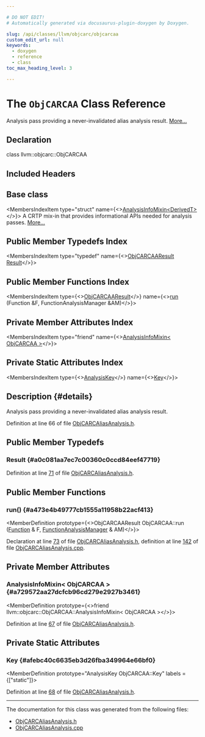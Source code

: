 ```yaml
---

# DO NOT EDIT!
# Automatically generated via docusaurus-plugin-doxygen by Doxygen.

slug: /api/classes/llvm/objcarc/objcarcaa
custom_edit_url: null
keywords:
  - doxygen
  - reference
  - class
toc_max_heading_level: 3

---
```





# The `ObjCARCAA` Class Reference

<DoxygenPage pluginConfig={pluginConfig}>

Analysis pass providing a never-invalidated alias analysis result. <a href="#details">More...</a>

## Declaration

<CodeBlock>class llvm::objcarc::ObjCARCAA</CodeBlock>

## Included Headers

<IncludesList>
<IncludesListItem
  filePath="llvm/Analysis/ObjCARCAliasAnalysis.h"
  permalink="/docs/api/files/include/include/llvm/include/llvm/analysis/objcarcaliasanalysis-h"
  isLocal="true" />
</IncludesList>

## Base class

<MembersIndex>

<MembersIndexItem
  type="struct"
  name={<><a href="/docs/api/structs/llvm/analysisinfomixin">AnalysisInfoMixin&lt;DerivedT&gt;</a></>}>
A CRTP mix-in that provides informational APIs needed for analysis passes. <a href="/docs/api/structs/llvm/analysisinfomixin/#details">More...</a>
</MembersIndexItem>

</MembersIndex>

## Public Member Typedefs Index

<MembersIndex>

<MembersIndexItem
  type="typedef"
  name={<><a href="/docs/api/classes/llvm/objcarc/objcarcaaresult">ObjCARCAAResult</a> <a href="#a0c081aa7ec7c00360c0ccd84eef47719">Result</a></>}>
</MembersIndexItem>

</MembersIndex>

## Public Member Functions Index

<MembersIndex>

<MembersIndexItem
  type={<><a href="/docs/api/classes/llvm/objcarc/objcarcaaresult">ObjCARCAAResult</a></>}
  name={<><a href="#a473e4b49777cb1555a11958b22acf413">run</a> (Function &amp;F, FunctionAnalysisManager &amp;AM)</>}>
</MembersIndexItem>

</MembersIndex>

## Private Member Attributes Index

<MembersIndex>

<MembersIndexItem
  type="friend"
  name={<><a href="#a729572aa27dcfcb96cd279e2927b3461">AnalysisInfoMixin&lt; ObjCARCAA &gt;</a></>}>
</MembersIndexItem>

</MembersIndex>

## Private Static Attributes Index

<MembersIndex>

<MembersIndexItem
  type={<><a href="/docs/api/structs/llvm/analysiskey">AnalysisKey</a></>}
  name={<><a href="#afebc40c6635eb3d26fba349964e66bf0">Key</a></>}>
</MembersIndexItem>

</MembersIndex>

## Description {#details}

Analysis pass providing a never-invalidated alias analysis result.

Definition at line 66 of file <a href="/docs/api/files/include/include/llvm/include/llvm/analysis/objcarcaliasanalysis-h">ObjCARCAliasAnalysis.h</a>.

<SectionDefinition>

## Public Member Typedefs

### Result {#a0c081aa7ec7c00360c0ccd84eef47719}

<MemberDefinition
  prototype="typedef ObjCARCAAResult llvm::objcarc::ObjCARCAA::Result">

Definition at line <a href="/docs/api/files/include/include/llvm/include/llvm/analysis/objcarcaliasanalysis-h/#l00071">71</a> of file <a href="/docs/api/files/include/include/llvm/include/llvm/analysis/objcarcaliasanalysis-h">ObjCARCAliasAnalysis.h</a>.
</MemberDefinition>

</SectionDefinition>

<SectionDefinition>

## Public Member Functions

### run() {#a473e4b49777cb1555a11958b22acf413}

<MemberDefinition
  prototype={<>ObjCARCAAResult ObjCARCAA::run (<a href="/docs/api/classes/llvm/function">Function</a> &amp; F, <a href="/docs/api/namespaces/llvm/#adce09a5a0de0e3177eb00e932734af2f">FunctionAnalysisManager</a> &amp; AM)</>}>

Declaration at line <a href="/docs/api/files/include/include/llvm/include/llvm/analysis/objcarcaliasanalysis-h/#l00073">73</a> of file <a href="/docs/api/files/include/include/llvm/include/llvm/analysis/objcarcaliasanalysis-h">ObjCARCAliasAnalysis.h</a>, definition at line <a href="/docs/api/files/lib/lib/analysis/objcarcaliasanalysis-cpp/#l00142">142</a> of file <a href="/docs/api/files/lib/lib/analysis/objcarcaliasanalysis-cpp">ObjCARCAliasAnalysis.cpp</a>.
</MemberDefinition>

</SectionDefinition>

<SectionDefinition>

## Private Member Attributes

### AnalysisInfoMixin&lt; ObjCARCAA &gt; {#a729572aa27dcfcb96cd279e2927b3461}

<MemberDefinition
  prototype={<>friend llvm::objcarc::ObjCARCAA::AnalysisInfoMixin&lt; ObjCARCAA &gt;</>}>

Definition at line <a href="/docs/api/files/include/include/llvm/include/llvm/analysis/objcarcaliasanalysis-h/#l00067">67</a> of file <a href="/docs/api/files/include/include/llvm/include/llvm/analysis/objcarcaliasanalysis-h">ObjCARCAliasAnalysis.h</a>.
</MemberDefinition>

</SectionDefinition>

<SectionDefinition>

## Private Static Attributes

### Key {#afebc40c6635eb3d26fba349964e66bf0}

<MemberDefinition
  prototype="AnalysisKey ObjCARCAA::Key"
  labels = {["static"]}>

Definition at line <a href="/docs/api/files/include/include/llvm/include/llvm/analysis/objcarcaliasanalysis-h/#l00068">68</a> of file <a href="/docs/api/files/include/include/llvm/include/llvm/analysis/objcarcaliasanalysis-h">ObjCARCAliasAnalysis.h</a>.
</MemberDefinition>

</SectionDefinition>

<hr/>

The documentation for this class was generated from the following files:

<ul>
<li><a href="/docs/api/files/include/include/llvm/include/llvm/analysis/objcarcaliasanalysis-h">ObjCARCAliasAnalysis.h</a></li>
<li><a href="/docs/api/files/lib/lib/analysis/objcarcaliasanalysis-cpp">ObjCARCAliasAnalysis.cpp</a></li>
</ul>

</DoxygenPage>
